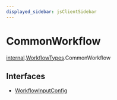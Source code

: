```yaml
---
displayed_sidebar: jsClientSidebar
---
```



# CommonWorkflow

[internal](../../internal/modules/internal.internal-1.mdx).[WorkflowTypes](../../internal-1/modules/internal.internal-1.WorkflowTypes.mdx).CommonWorkflow

## Interfaces

- [WorkflowInputConfig](../../CommonWorkflow/interfaces/internal.internal-1.WorkflowTypes.CommonWorkflow.WorkflowInputConfig.mdx)
